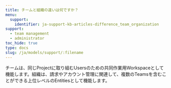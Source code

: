 ```yaml
---
title: チームと組織の違いは何ですか？
menu:
  support:
    identifier: ja-support-kb-articles-difference_team_organization
support:
  - team management
  - administrator
toc_hide: true
type: docs
slug: /ja/models/support/:filename
---
```

チームは、同じProjectに取り組むUsersのための共同作業用Workspaceとして機能します。組織は、請求やアカウント管理に関連して、複数のTeamsを含むことができる上位レベルのEntitiesとして機能します。